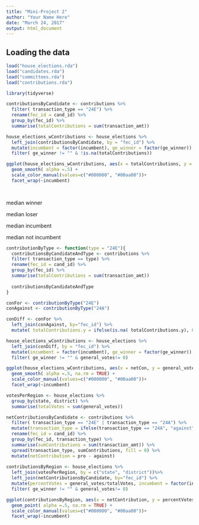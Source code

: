 ```yaml
---
title: "Mini-Project 2"
author: "Your Name Here"
date: "March 24, 2017"
output: html_document
---
```



## Loading the data


```r
load("house_elections.rda")
load("candidates.rda")
load("committees.rda")
load("contributions.rda")

library(tidyverse)
```

```r

contributionsByCandidate <- contributions %>%
  filter( transaction_type == "24E") %>%
  rename(fec_id = cand_id) %>%
  group_by(fec_id) %>%
  summarise(totalContributions = sum(transaction_amt))

house_elections_wContributions <- house_elections %>%
  left_join(contributionsByCandidate, by = "fec_id") %>%
  mutate(incumbent = factor(incumbent), ge_winner = factor(ge_winner)) %>%
  filter( ge_winner != "" & !is.na(totalContributions))

ggplot(house_elections_wContributions, aes(x = totalContributions, y = general_votes)) +
  geom_smooth( alpha =.5) +
  scale_color_manual(values=c("#000000", "#00aa00"))+
  facet_wrap(~incumbent)
  

```

```r

```
median winner

median loser

median incumbent

median not incumbent

```r
contributionByType <- function(type = "24E"){
  contributionsByCandidateAndType <- contributions %>%
  filter( transaction_type == type) %>%
  rename(fec_id = cand_id) %>%
  group_by(fec_id) %>%
  summarise(totalContributions = sum(transaction_amt))
  
  contributionsByCandidateAndType
}

conFor <- contributionByType("24E")
conAgainst <- contributionByType("24A")

conDiff <- conFor %>%
  left_join(conAgainst, by="fec_id") %>%
  mutate( totalContributions.y = ifelse(is.na( totalContributions.y), 0,  totalContributions.y), netCon = totalContributions.x- totalContributions.y)

house_elections_wContributions <- house_elections %>%
  left_join(conDiff, by = "fec_id") %>%
  mutate(incumbent = factor(incumbent), ge_winner = factor(ge_winner)) %>%
  filter( ge_winner != "" & general_votes!= 0)

ggplot(house_elections_wContributions, aes(x = netCon, y = general_votes, col=ge_winner, fill = ge_winner)) +
  geom_smooth( alpha =.5, na.rm = TRUE) +
  scale_color_manual(values=c("#000000", "#00aa00"))+
  facet_wrap(~incumbent)
```

```r
votesPerRegion <- house_elections %>%
  group_by(state, district) %>%
  summarise(totalVotes = sum(general_votes))

netContributionsByCandidate <- contributions %>%
  filter( transaction_type == "24E" | transaction_type == "24A") %>%
  mutate(transaction_type = ifelse(transaction_type == "24A", "against", "pro"))%>%
  rename(fec_id = cand_id) %>%
  group_by(fec_id, transaction_type) %>%
  summarise(sumContributions = sum(transaction_amt)) %>%
  spread(transaction_type, sumContributions, fill = 0) %>%
  mutate(netContribution = pro - against)
  
contributionsByRegion <- house_elections %>%
  left_join(votesPerRegion, by = c("state", "district"))%>%
  left_join(netContributionsByCandidate, by="fec_id") %>%
  mutate(percentVotes = general_votes/totalVotes, incumbent = factor(incumbent), ge_winner = factor(ge_winner)) %>%
  filter( ge_winner != "" & general_votes!= 0)

ggplot(contributionsByRegion, aes(x = netContribution, y = percentVotes, col=ge_winner, fill = ge_winner)) +
  geom_point( alpha =.5, na.rm = TRUE) +
  scale_color_manual(values=c("#000000", "#00aa00"))+
  facet_wrap(~incumbent)
```

